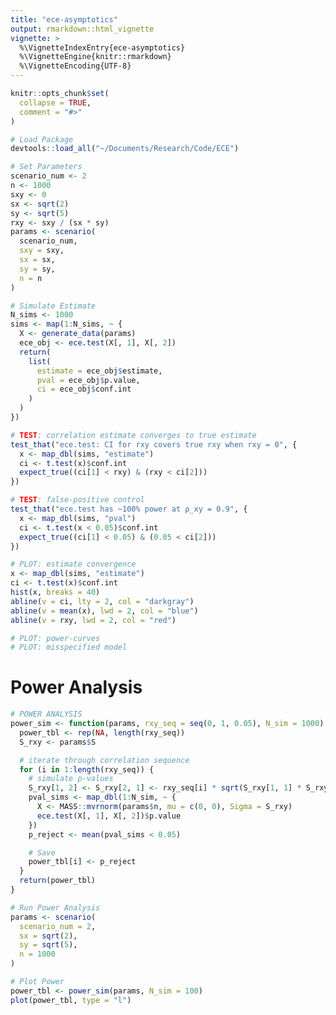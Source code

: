 ```yaml
---
title: "ece-asymptotics"
output: rmarkdown::html_vignette
vignette: >
  %\VignetteIndexEntry{ece-asymptotics}
  %\VignetteEngine{knitr::rmarkdown}
  %\VignetteEncoding{UTF-8}
---
```


```r
knitr::opts_chunk$set(
  collapse = TRUE,
  comment = "#>"
)
```

```R
# Load Package
devtools::load_all("~/Documents/Research/Code/ECE")
```

```R
# Set Parameters
scenario_num <- 2
n <- 1000
sxy <- 0
sx <- sqrt(2)
sy <- sqrt(5)
rxy <- sxy / (sx * sy)
params <- scenario(
  scenario_num,
  sxy = sxy,
  sx = sx,
  sy = sy,
  n = n
)

# Simulate Estimate
N_sims <- 1000
sims <- map(1:N_sims, ~ {
  X <- generate_data(params)
  ece_obj <- ece.test(X[, 1], X[, 2])
  return(
    list(
      estimate = ece_obj$estimate,
      pval = ece_obj$p.value,
      ci = ece_obj$conf.int
    )
  )
})

# TEST: correlation estimate converges to true estimate
test_that("ece.test: CI for rxy covers true rxy when rxy = 0", {
  x <- map_dbl(sims, "estimate")
  ci <- t.test(x)$conf.int
  expect_true((ci[1] < rxy) & (rxy < ci[2]))
})

# TEST: false-positive control
test_that("ece.test has ~100% power at ρ_xy = 0.9", {
  x <- map_dbl(sims, "pval")
  ci <- t.test(x < 0.05)$conf.int
  expect_true((ci[1] < 0.05) & (0.05 < ci[2]))
})

# PLOT: estimate convergence
x <- map_dbl(sims, "estimate")
ci <- t.test(x)$conf.int
hist(x, breaks = 40)
abline(v = ci, lty = 2, col = "darkgray")
abline(v = mean(x), lwd = 2, col = "blue")
abline(v = rxy, lwd = 2, col = "red")

# PLOT: power-curves
# PLOT: misspecified model
```


# Power Analysis

```R
# POWER ANALYSIS
power_sim <- function(params, rxy_seq = seq(0, 1, 0.05), N_sim = 1000) {
  power_tbl <- rep(NA, length(rxy_seq))
  S_rxy <- params$S

  # iterate through correlation sequence
  for (i in 1:length(rxy_seq)) {
    # simulate p-values
    S_rxy[1, 2] <- S_rxy[2, 1] <- rxy_seq[i] * sqrt(S_rxy[1, 1] * S_rxy[2, 2])
    pval_sims <- map_dbl(1:N_sim, ~ {
      X <- MASS::mvrnorm(params$n, mu = c(0, 0), Sigma = S_rxy)
      ece.test(X[, 1], X[, 2])$p.value
    })
    p_reject <- mean(pval_sims < 0.05)

    # Save
    power_tbl[i] <- p_reject
  }
  return(power_tbl)
}
```

```R
# Run Power Analysis
params <- scenario(
  scenario_num = 2,
  sx = sqrt(2),
  sy = sqrt(5),
  n = 1000
)

# Plot Power
power_tbl <- power_sim(params, N_sim = 100)
plot(power_tbl, type = "l")
```

